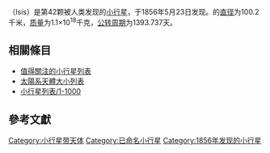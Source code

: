 {{Infobox Planet | discovery=yes | physical_characteristics = yes | bgcolour=#FFFFC0 |
 name=42 Isis
 | discoverer=[[Norman_Robert_Pogson|Norman Robert Pogson]]
 | discovered=1856年5月23日
 | alt_names= 
 | mp_category=[[小行星帶|主帶]]
 | epoch=2006年12月31日([[儒略日|JD]] 2454100.5)
 | semimajor=365.298 [[Giga|G]][[metre|m]] (2.442 [[天文單位|AU]])
 | perihelion=283.890 Gm (1.898 AU)
 | aphelion=446.706 Gm (2.986 AU)
 | eccentricity=0.223
 | period=1393.737 [[日|d]] (3.82 [[儒略年|a]])
 | inclination=8.530[[度|°]]
 | asc_node=84.398°
 | arg_peri=236.626°
 | mean_anomaly=121.874°
 | avg_speed=18.82 公里/秒
 | dimensions=100.2 km
 | mass=1.1{{e|18}} [[kilogram|kg]]
 | density=? g/[[cubic_centimetre|cm³]]
 | surface_grav=0.0280 m/s²
 | escape_velocity=0.0530 km/s
 | rotation=? d
 | spectral_type=S
 | magnitude = 9.18 (brightest)<!-- Ephemeris 1963-Jul-05 -->
 | abs_magnitude=7.53
 | albedo=0.171 ([[geometric_albedo|geometric]])<ref>http://www.psi.edu/pds/resource/albedo.html</ref>
 | single_temperature=~178 [[kelvin|K]]}}
'''{{BASEPAGENAME}}'''（Isis）是第42颗被人类发现的[[小行星|小行星]]，于1856年5月23日发现。{{BASEPAGENAME}}的[[直径|直径]]为100.2千米，[[质量|质量]]为1.1×10<sup>18</sup>千克，[[公转周期|公转周期]]为1393.737天。

== 相關條目 ==
{{portal|太陽系|Solar system.jpg}}

* [[值得關注的小行星列表|值得關注的小行星列表]]
* [[太陽系天體大小列表|太陽系天體大小列表]]
* [[小行星列表/1-1000|小行星列表/1-1000]]

== 參考文獻 ==

{{reflist}}
{{Minor Planet Number|(41)[[桂神星|桂神星]]|(43)[[愛女星|愛女星]]}}
{{小行星小作品}}

[[Category:小行星带天体|Category:小行星带天体]]
[[Category:已命名小行星|Category:已命名小行星]]
[[Category:1856年发现的小行星|Category:1856年发现的小行星]]